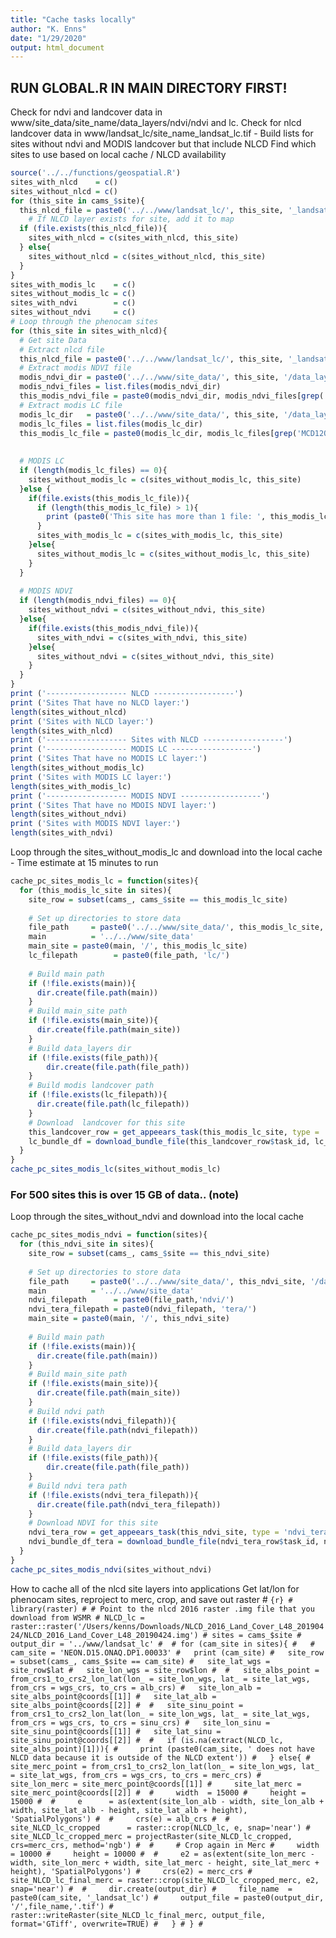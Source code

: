 ```yaml
---
title: "Cache tasks locally"
author: "K. Enns"
date: "1/29/2020"
output: html_document
---
```


## RUN GLOBAL.R IN MAIN DIRECTORY FIRST!

Check for ndvi and landcover data in www/site_data/site_name/data_layers/ndvi/ndvi and lc.
Check for nlcd landcover data in www/landsat_lc/site_name_landsat_lc.tif
  - Build lists for sites without ndvi and MODIS landcover but that include NLCD
Find which sites to use based on local cache / NLCD availability
```r
source('../../functions/geospatial.R')
sites_with_nlcd    = c()
sites_without_nlcd = c()
for (this_site in cams_$site){
  this_nlcd_file = paste0('../../www/landsat_lc/', this_site, '_landsat_lc.tif')
    # If NLCD layer exists for site, add it to map
  if (file.exists(this_nlcd_file)){
    sites_with_nlcd = c(sites_with_nlcd, this_site)
  } else{
    sites_without_nlcd = c(sites_without_nlcd, this_site)
  }
}
sites_with_modis_lc    = c()
sites_without_modis_lc = c()
sites_with_ndvi        = c()
sites_without_ndvi     = c()
# Loop through the phenocam sites
for (this_site in sites_with_nlcd){
  # Get site Data
  # Extract nlcd file
  this_nlcd_file = paste0('../../www/landsat_lc/', this_site, '_landsat_lc.tif')
  # Extract modis NDVI file
  modis_ndvi_dir = paste0('../../www/site_data/', this_site, '/data_layers/ndvi/tera/')
  modis_ndvi_files = list.files(modis_ndvi_dir)
  this_modis_ndvi_file = paste0(modis_ndvi_dir, modis_ndvi_files[grep('MOD13Q1.006_250m_aid0001.nc', modis_ndvi_files)])
  # Extract modis LC file
  modis_lc_dir   = paste0('../../www/site_data/', this_site, '/data_layers/lc/')
  modis_lc_files = list.files(modis_lc_dir)
  this_modis_lc_file = paste0(modis_lc_dir, modis_lc_files[grep('MCD12Q1.006_500m_aid0001.nc', modis_lc_files)])
  
  
  # MODIS LC
  if (length(modis_lc_files) == 0){
    sites_without_modis_lc = c(sites_without_modis_lc, this_site)
  }else {
    if(file.exists(this_modis_lc_file)){
      if (length(this_modis_lc_file) > 1){
        print (paste0('This site has more than 1 file: ', this_modis_lc_file))
      }
      sites_with_modis_lc = c(sites_with_modis_lc, this_site)
    }else{
      sites_without_modis_lc = c(sites_without_modis_lc, this_site)
    }
  }
  
  # MODIS NDVI 
  if (length(modis_ndvi_files) == 0){
    sites_without_ndvi = c(sites_without_ndvi, this_site)
  }else{
    if(file.exists(this_modis_ndvi_file)){
      sites_with_ndvi = c(sites_with_ndvi, this_site)
    }else{
      sites_without_ndvi = c(sites_without_ndvi, this_site)
    }
  }
}
print ('------------------ NLCD ------------------')
print ('Sites That have no NLCD layer:')
length(sites_without_nlcd)
print ('Sites with NLCD layer:')
length(sites_with_nlcd)
print ('------------------ Sites with NLCD ------------------')
print ('------------------ MODIS LC ------------------')
print ('Sites That have no MODIS LC layer:')
length(sites_without_modis_lc)
print ('Sites with MODIS LC layer:')
length(sites_with_modis_lc)
print ('------------------ MODIS NDVI ------------------')
print ('Sites That have no MDOIS NDVI layer:')
length(sites_without_ndvi)
print ('Sites with MODIS NDVI layer:')
length(sites_with_ndvi)
```


Loop through the sites_without_modis_lc and download into the local cache
-  Time estimate at 15 minutes to run
```r
cache_pc_sites_modis_lc = function(sites){
  for (this_modis_lc_site in sites){
    site_row = subset(cams_, cams_$site == this_modis_lc_site)
    
    # Set up directories to store data
    file_path     = paste0('../../www/site_data/', this_modis_lc_site, '/data_layers/')
    main          = '../../www/site_data'
    main_site = paste0(main, '/', this_modis_lc_site)
    lc_filepath        = paste0(file_path, 'lc/')
    
    # Build main path
    if (!file.exists(main)){
      dir.create(file.path(main))
    }
    # Build main_site path
    if (!file.exists(main_site)){
      dir.create(file.path(main_site))
    }
    # Build data_layers dir
    if (!file.exists(file_path)){
        dir.create(file.path(file_path))
    }
    # Build modis landcover path
    if (!file.exists(lc_filepath)){
      dir.create(file.path(lc_filepath))
    }
    # Download  landcover for this site
    this_landcover_row = get_appeears_task(this_modis_lc_site, type = 'landcover')
    lc_bundle_df = download_bundle_file(this_landcover_row$task_id, lc_filepath)
  }
}
cache_pc_sites_modis_lc(sites_without_modis_lc)

```

### For 500 sites this is over 15 GB of data.. (note)
Loop through the sites_without_ndvi and download into the local cache
```r
cache_pc_sites_modis_ndvi = function(sites){
  for (this_ndvi_site in sites){
    site_row = subset(cams_, cams_$site == this_ndvi_site)
  
    # Set up directories to store data
    file_path     = paste0('../../www/site_data/', this_ndvi_site, '/data_layers/')
    main          = '../../www/site_data'
    ndvi_filepath      = paste0(file_path,'ndvi/')
    ndvi_tera_filepath = paste0(ndvi_filepath, 'tera/')
    main_site = paste0(main, '/', this_ndvi_site)
    
    # Build main path
    if (!file.exists(main)){
      dir.create(file.path(main))
    }
    # Build main_site path
    if (!file.exists(main_site)){
      dir.create(file.path(main_site))
    }
    # Build ndvi path
    if (!file.exists(ndvi_filepath)){
      dir.create(file.path(ndvi_filepath))
    }
    # Build data_layers dir
    if (!file.exists(file_path)){
        dir.create(file.path(file_path))
    }
    # Build ndvi tera path
    if (!file.exists(ndvi_tera_filepath)){
      dir.create(file.path(ndvi_tera_filepath))
    }
    # Download NDVI for this site 
    ndvi_tera_row = get_appeears_task(this_ndvi_site, type = 'ndvi_tera')
    ndvi_bundle_df_tera = download_bundle_file(ndvi_tera_row$task_id, ndvi_tera_filepath)
  }
}
cache_pc_sites_modis_ndvi(sites_without_ndvi)
```



How to cache all of the nlcd site layers into applications
Get lat/lon for phenocam sites, reproject to merc, crop, and save out raster
# ```{r}
# library(raster)
# # Point to the nlcd 2016 raster .img file that you download from WSMR
# NLCD_lc = raster::raster('/Users/kenns/Downloads/NLCD_2016_Land_Cover_L48_20190424/NLCD_2016_Land_Cover_L48_20190424.img')
# sites = cams_$site
# output_dir = '../www/landsat_lc'
# 
# for (cam_site in sites){
#   # cam_site = 'NEON.D15.ONAQ.DP1.00033'
#   print (cam_site)
#   site_row = subset(cams_, cams_$site == cam_site)
#   site_lat_wgs = site_row$lat
#   site_lon_wgs = site_row$lon
# 
#   site_albs_point = from_crs1_to_crs2_lon_lat(lon_ = site_lon_wgs, lat_ = site_lat_wgs, from_crs = wgs_crs, to_crs = alb_crs)
#   site_lon_alb = site_albs_point@coords[[1]]
#   site_lat_alb = site_albs_point@coords[[2]]
# 
#   site_sinu_point = from_crs1_to_crs2_lon_lat(lon_ = site_lon_wgs, lat_ = site_lat_wgs, from_crs = wgs_crs, to_crs = sinu_crs)
#   site_lon_sinu = site_sinu_point@coords[[1]]
#   site_lat_sinu = site_sinu_point@coords[[2]]
# 
#   if (is.na(extract(NLCD_lc, site_albs_point)[1])){
#     print (paste0(cam_site, ' does not have NLCD data because it is outside of the NLCD extent'))
#   } else{
#     site_merc_point = from_crs1_to_crs2_lon_lat(lon_ = site_lon_wgs, lat_ = site_lat_wgs, from_crs = wgs_crs, to_crs = merc_crs)
#     site_lon_merc = site_merc_point@coords[[1]]
#     site_lat_merc = site_merc_point@coords[[2]]
# 
#     width  = 15000
#     height = 15000
# 
#     e      = as(extent(site_lon_alb - width, site_lon_alb + width, site_lat_alb - height, site_lat_alb + height), 'SpatialPolygons')
# 
#     crs(e) = alb_crs
# 
#     site_NLCD_lc_cropped      = raster::crop(NLCD_lc, e, snap='near')
#     site_NLCD_lc_cropped_merc = projectRaster(site_NLCD_lc_cropped, crs=merc_crs, method='ngb')
# 
#     # Crop again in Merc
#     width  = 10000
#     height = 10000
# 
#     e2 = as(extent(site_lon_merc - width, site_lon_merc + width, site_lat_merc - height, site_lat_merc + height), 'SpatialPolygons')
#     crs(e2) = merc_crs
#     site_NLCD_lc_final_merc = raster::crop(site_NLCD_lc_cropped_merc, e2, snap='near')
# 
#     dir.create(output_dir)
#     file_name  = paste0(cam_site, '_landsat_lc')
#     output_file = paste0(output_dir, '/',file_name,'.tif')
#     raster::writeRaster(site_NLCD_lc_final_merc, output_file, format='GTiff', overwrite=TRUE)
#   }
# }
# ```




